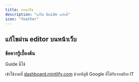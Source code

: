 ```yaml
---
title: การแก้ไข
description: "แก้ไข Guide ฉบับนี้"
icon: "feather"
---
```


## แก้ไขผ่าน editor บนหน้าเว็บ

### ข้อควรรู้เบื้องต้น

Guide นี้ใช้

เข้าใช้งานที่ [dashboard.mintlify.com](https://dashboard.mintlify.com) ด้วยบัญชี Google ที่ได้รับจากฝ่าย IT